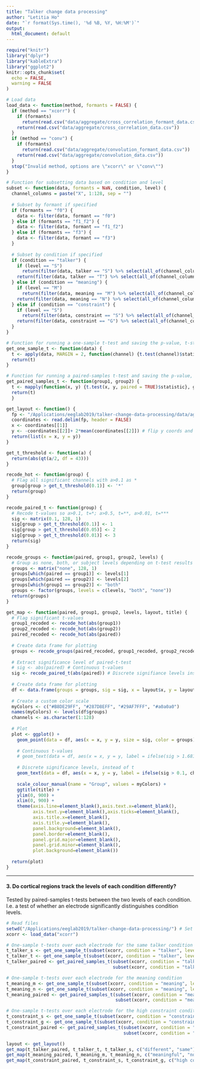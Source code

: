 ```yaml
---
title: "Talker change data processing"
author: "Letitia Ho"
date: "`r format(Sys.time(), '%d %B, %Y, %H:%M')`"
output:
  html_document: default
---
```


```r
require("knitr")
library("dplyr")
library("kableExtra")
library("ggplot2")
knitr::opts_chunk$set(
  echo = FALSE,
  warning = FALSE
) 
```

```r
# Load data
load_data <- function(method, formants = FALSE) {
  if (method == "xcorr") {
    if (formants)
      return(read.csv("data/aggregate/cross_correlation_formant_data.csv"))
    return(read.csv("data/aggregate/cross_correlation_data.csv"))
  }
  if (method == "conv") {
    if (formants)
      return(read.csv("data/aggregate/convolution_formant_data.csv"))
    return(read.csv("data/aggregate/convolution_data.csv"))
  }
  stop("Invalid method, options are \"xcorr\" or \"conv\"")
}

# Function for subsetting data based on condition and level
subset <- function(data, formants = NaN, condition, level) {
  channel_columns = paste("X", 1:128, sep = "")
  
  # Subset by formant if specified
  if (formants == "f0") {
    data <- filter(data, formant == "f0")
  } else if (formants == "f1_f2") {
    data <- filter(data, formant == "f1_f2") 
  } else if (formants == "f3") {
    data <- filter(data, formant == "f3")
  }
  
  # Subset by condition if specified
  if (condition == "talker") {
    if (level == "S")
      return(filter(data, talker == "S") %>% select(all_of(channel_columns)))
    return(filter(data, talker == "T") %>% select(all_of(channel_columns)))
  } else if (condition == "meaning") {
    if (level == "M")
      return(filter(data, meaning == "M") %>% select(all_of(channel_columns)))
    return(filter(data, meaning == "N") %>% select(all_of(channel_columns)))
  } else if (condition == "constraint") {
    if (level == "S")
      return(filter(data, constraint == "S") %>% select(all_of(channel_columns)))
    return(filter(data, constraint == "G") %>% select(all_of(channel_columns)))
  }
}
```

```r
# Function for running a one-sample t-test and saving the p-value, t-statistic, and df
get_one_sample_t <- function(data) {
  t <- apply(data, MARGIN = 2, function(channel) {t.test(channel)$statistic})
  return(t)
}

# Function for running a paired-samples t-test and saving the p-value, t-statistic, and df
get_paired_samples_t <- function(group1, group2) {
  t <- mapply(function(x, y) {t.test(x, y, paired = TRUE)$statistic}, group1, group2)
  return(t)
  }
```

```r
get_layout <- function() { 
  fp <- "/Applications/eeglab2019/talker-change-data-processing/data/aggregate/electrode_points"
  coordinates <- read.delim(fp, header = FALSE)
  x <- coordinates[[1]]
  y <- -coordinates[[2]]+ 2*mean(coordinates[[2]]) # flip y coords and return to original center
  return(list(x = x, y = y))
}

get_t_threshold <- function(a) {
  return(abs(qt(a/2, df = 43)))
}

recode_hot <- function(group) {
  # Flag all significant channels with a>0.1 as *
  group[group > get_t_threshold(0.1)] <- '*'
  return(group)
}

recode_paired_t <- function(group) {
  # Recode t-values so a>0.1, t=*; a>0.5, t=**, a>0.01, t=***
  sig <- matrix(0.1, 128, 1)
  sig[group > get_t_threshold(0.1)] <- 1
  sig[group > get_t_threshold(0.05)] <- 2
  sig[group > get_t_threshold(0.01)] <- 3
  return(sig)
}

recode_groups <- function(paired, group1, group2, levels) {
  # Group as none, both, or subject levels depending on t-test results
  groups <- matrix("none", 128, 1)
  groups[which(paired == group1)] <- levels[1]
  groups[which(paired == group2)] <- levels[2]
  groups[which(group1 == group2)] <- "both"
  groups <- factor(groups, levels = c(levels, "both", "none"))
  return(groups)
}

get_map <- function(paired, group1, group2, levels, layout, title) {
  # Flag significant t-values
  group1_recoded <- recode_hot(abs(group1))
  group2_recoded <- recode_hot(abs(group2))
  paired_recoded <- recode_hot(abs(paired))
  
  # Create data frame for plotting
  groups <- recode_groups(paired_recoded, group1_recoded, group2_recoded, levels)
  
  # Extract significance level of paired-t-test
  # sig <- abs(paired) # Continuous t-values
  sig <- recode_paired_t(abs(paired)) # Discrete signifiance levels instead of t
  
  # Create data frame for plotting
  df <- data.frame(groups = groups, sig = sig, x = layout$x, y = layout$y)
  
  # Create a custom color scale
  myColors <- c("#B8DE29FF", "#287D8EFF", "#29AF7FFF", "#a0a0a0")
  names(myColors) <- levels(df$groups)
  channels <- as.character(1:128)
  
  # Plot
  plot <- ggplot() +
    geom_point(data = df, aes(x = x, y = y, size = sig, color = groups)) +
    
    # Continuous t-values
    # geom_text(data = df, aes(x = x, y = y, label = ifelse(sig > 1.681, channels, " ")), vjust = -1) +
    
    # Discrete significance levels, instead of t
    geom_text(data = df, aes(x = x, y = y, label = ifelse(sig > 0.1, channels, " ")), vjust = -1) +
    
    scale_colour_manual(name = "Group", values = myColors) +
    ggtitle(title) +
    ylim(0, 900) +
    xlim(0, 900) +
    theme(axis.line=element_blank(),axis.text.x=element_blank(),
          axis.text.y=element_blank(),axis.ticks=element_blank(),
          axis.title.x=element_blank(),
          axis.title.y=element_blank(),
          panel.background=element_blank(),
          panel.border=element_blank(),
          panel.grid.major=element_blank(),
          panel.grid.minor=element_blank(),
          plot.background=element_blank())
  
  return(plot)
}
```



************

#### 3. Do cortical regions track the levels of each condition differently?

Tested by paired-samples t-tests between the two levels of each condition. I.e. a test of whether an electrode significantly distinguishes condition levels.

``` r
# Read files
setwd("/Applications/eeglab2019/talker-change-data-processing/") # Set root dir
xcorr <- load_data("xcorr")
```

```r
# One-sample t-tests over each electrode for the same talker condition
t_talker_s <- get_one_sample_t(subset(xcorr, condition = "talker", level = "S"))
t_talker_t <- get_one_sample_t(subset(xcorr, condition = "talker", level = "T"))
t_talker_paired <- get_paired_samples_t(subset(xcorr, condition = "talker", level = "S"),
                                        subset(xcorr, condition = "talker", level = "T"))

# One-sample t-tests over each electrode for the meaning condition
t_meaning_m <- get_one_sample_t(subset(xcorr, condition = "meaning", level = "M"))
t_meaning_n <- get_one_sample_t(subset(xcorr, condition = "meaning", level = "N"))
t_meaning_paired <- get_paired_samples_t(subset(xcorr, condition = "meaning", level = "M"),
                                         subset(xcorr, condition = "meaning", level = "N"))

# One-sample t-tests over each electrode for the high constraint condition
t_constraint_s <- get_one_sample_t(subset(xcorr, condition = "constraint", level = "S"))
t_constraint_g <- get_one_sample_t(subset(xcorr, condition = "constraint", level = "G"))
t_constraint_paired <- get_paired_samples_t(subset(xcorr, condition = "constraint", level = "S"),
                                            subset(xcorr, condition = "constraint", level = "G"))
```

```r
layout <- get_layout()
get_map(t_talker_paired, t_talker_t, t_talker_s, c("different", "same"), layout, "Talker")
get_map(t_meaning_paired, t_meaning_m, t_meaning_n, c("meaningful", "nonsense"), layout, "Meaning")
get_map(t_constraint_paired, t_constraint_s, t_constraint_g, c("high constraint", "low constraint"), layout, "Constraint")
```

